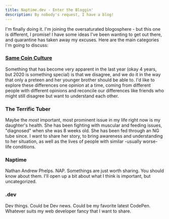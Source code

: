 ```yaml
---
title: Naptime.dev - Enter the Bloggin'
description: By nobody's request, I have a blog!
---
```


I'm finally doing it. I'm joining the oversaturated blogosphere - 
but this one is different, I promise! I have some ideas I've been wanting to get out there,
and quarantine has taken away my excuses. Here are the main categories I'm going to
discuss:

### [Same Coin Culture](/same-coin-culture/intro/)
Something that has become very apparent in the last year (okay 4 years,
but 2020 is something special) is that we disagree, and we do it in
the way that only a preteen and her younger brother should be able to. I'd like to explore
these differences one opinion at a time, coming from different people with different
opinions and reconcile our differences like friends who might still disagree but want
to understand each other.

### The Terrific Tuber
Maybe the _most_ important, most prominent issue in my life right now is my daughter's health.
She has been fighting with muscular and feeding issues, "diagnosed" when she was 8 weeks old.
She has been fed through an NG tube since. I want to share her story, to bring awareness and understanding
to her situation, as well as the lives of people with similar -usually worse- life conditions.

### Naptime
Nathan Andrew Phelps. NAP. Somethings are just worth sharing. You should know about them.
I'll open up a bit about what I think is important, but uncategorized.

### .dev
Dev things. Could be Dev news. Could be my favorite latest CodePen.
Whatever suits my web developer fancy that I want to share.
